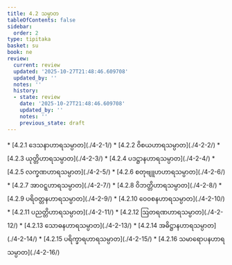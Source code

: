 ```yaml
---
title: 4.2 သမ္ပာတ
tableOfContents: false
sidebar:
  order: 2
type: tipitaka
basket: su
book: ne
review:
  current: review
  updated: '2025-10-27T21:48:46.609708'
  updated_by: ''
  notes: ''
  history:
  - state: review
    date: '2025-10-27T21:48:46.609708'
    updated_by: ''
    notes: ''
    previous_state: draft
---
```



<ReviewStatus review={frontmatter.review} showDetails={true} />

<HypothesisAnnotation frontmatter={frontmatter} />

<DynamicBreadcrumb />



<TableOfContents book="ne" section="4.2">
* [4.2.1 ဒေသနာဟာရသမ္ပာတ](./4-2-1/)
* [4.2.2 ဝိစယဟာရသမ္ပာတ](./4-2-2/)
* [4.2.3 ယုတ္တိဟာရသမ္ပာတ](./4-2-3/)
* [4.2.4 ပဒဋ္ဌာနဟာရသမ္ပာတ](./4-2-4/)
* [4.2.5 လက္ခဏဟာရသမ္ပာတ](./4-2-5/)
* [4.2.6 စတုဗျူဟဟာရသမ္ပာတ](./4-2-6/)
* [4.2.7 အာဝဋ္ဋဟာရသမ္ပာတ](./4-2-7/)
* [4.2.8 ဝိဘတ္တိဟာရသမ္ပာတ](./4-2-8/)
* [4.2.9 ပရိဝတ္တနဟာရသမ္ပာတ](./4-2-9/)
* [4.2.10 ဝေဝစနဟာရသမ္ပာတ](./4-2-10/)
* [4.2.11 ပညတ္တိဟာရသမ္ပာတ](./4-2-11/)
* [4.2.12 ဩတရဏဟာရသမ္ပာတ](./4-2-12/)
* [4.2.13 သောဓနဟာရသမ္ပာတ](./4-2-13/)
* [4.2.14 အဓိဋ္ဌာနဟာရသမ္ပာတ](./4-2-14/)
* [4.2.15 ပရိက္ခာရဟာရသမ္ပာတ](./4-2-15/)
* [4.2.16 သမာရောပနဟာရသမ္ပာတ](./4-2-16/)
</TableOfContents>
